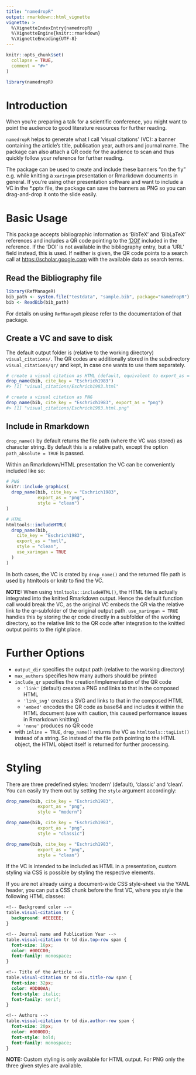 ```yaml
---
title: "namedropR"
output: rmarkdown::html_vignette
vignette: >
  %\VignetteIndexEntry{namedropR}
  %\VignetteEngine{knitr::rmarkdown}
  %\VignetteEncoding{UTF-8}
---
```


```r
knitr::opts_chunk$set(
  collapse = TRUE,
  comment = "#>"
)
```

```r
library(namedropR)
```

# Introduction

When you're preparing a talk for a scientific conference, you might want to point the audience to good literature resources for further reading. 

`namedropR` helps to generate what I call 'visual citations' (VC): a banner containing the article's title, publication year, authors and journal name.
The package can also attach a QR code for the audience to scan and thus quickly follow your reference for further reading.

The package can be used to create and include these banners "on the fly" e.g. while knitting a `xaringan` presentation or Rmarkdown documents in general. If you're using other presentation software and want to include a VC in the *.pptx file, the package can save the banners as PNG so you can drag-and-drop it onto the slide easily.

# Basic Usage

This package accepts bibliographic information as 'BibTeX' and 'BibLaTeX' references and includes a QR code pointing to the ['DOI'](https://www.doi.org) included in the reference. If the 'DOI' is not available in the bibliography entry, but a 'URL' field instead, this is used. If neither is given, the QR code points to a search call at [https://scholar.google.com](https://scholar.google.com) with the available data as search terms.

## Read the Bibliography file

```r
library(RefManageR)
bib_path <- system.file("testdata", "sample.bib", package="namedropR")
bib <- ReadBib(bib_path)

```

For details on using `RefManageR` please refer to the documentation of that package.

## Create a VC and save to disk

The default output folder is (relative to the working directory) `visual_citations/`. The QR codes are additionally stored in the subdirectory `visual_citations/qr/` and kept, in case one wants to use them separately.

```r
# create a visual citation as HTML (default, equivalent to export_as = "html")
drop_name(bib, cite_key = "Eschrich1983")
#> [1] "visual_citations/Eschrich1983.html"

# create a visual citation as PNG
drop_name(bib, cite_key = "Eschrich1983", export_as = "png")
#> [1] "visual_citations/Eschrich1983.html.png"

```

## Include in Rmarkdown

`drop_name()` by default returns the file path (where the VC was stored) as character string. By default this is a relative path, except the option `path_absolute = TRUE` is passed.

Within an Rmarkdown/HTML presentation the VC can be conveniently included like so:


```r
# PNG
knitr::include_graphics(
  drop_name(bib, cite_key = "Eschrich1983", 
            export_as = "png", 
            style = "clean")
)

# HTML
htmltools::includeHTML(
  drop_name(bib,
    cite_key = "Eschrich1983",
    export_as = "hmtl",
    style = "clean",
    use_xaringan = TRUE
  )
)
```

In both cases, the VC is crated by `drop_name()` and the returned file path is used by htmltools or knitr to find the VC.

**NOTE:** When using `htmltools::includeHTML()`, the HTML file is actually integrated into the knitted Rmarkdown output. Hence the default function call would break the VC, as the original VC embeds the QR via the relative link to the qr-subfolder of the original output path. `use_xaringan = TRUE` handles this by storing the qr code directly in a subfolder of the working directory, so the relative link to the QR code after integration to the knitted output points to the right place.

# Further Options

- `output_dir` specifies the output path (relative to the working directory)
- `max_authors` specifies how many authors should be printed
- `include_qr` specifies the creation/implementation of the QR code
  - `'link'` (default) creates a PNG and links to that in the composed HTML
  - `'link_svg'` creates a SVG and links to that in the composed HTML
  - `'embed'` encodes the QR code as base64 and includes it within the HTML document (use with caution, this caused performance issues in Rmarkdown knitting)
  - `'none'` produces no QR code
- with `inline = TRUE`, `drop_name()` returns the VC as `htmltools::tagList()` instead of a string. So instead of the file path pointing to the HTML object, the HTML object itself is returned for further processing.


# Styling

There are three predefined styles: 'modern' (default), 'classic' and 'clean'. You can easily try them out by setting the `style` argument accordingly:

```r
drop_name(bib, cite_key = "Eschrich1983", 
            export_as = "png", 
            style = "modern")

drop_name(bib, cite_key = "Eschrich1983", 
            export_as = "png", 
            style = "classic")

drop_name(bib, cite_key = "Eschrich1983", 
            export_as = "png", 
            style = "clean")
```

If the VC is intended to be included as HTML in a presentation, custom styling via CSS is possible by styling the respective elements.

If  you are not already using a document-wide CSS style-sheet via the YAML header, you can put a CSS chunk before the first VC, where you style the following HTML classes:

```css
<!-- Background color -->
table.visual-citation tr {
  background: #EEEEEE;
}

<!-- Journal name and Publication Year -->
table.visual-citation tr td div.top-row span {
  font-size: 16px;
  color: #00CC00;
  font-family: monospace;
}

<!-- Title of the Article -->
table.visual-citation tr td div.title-row span {
  font-size: 32px;
  color: #DD00AA;
  font-style: italic;
  font-family: serif;
}

<!-- Authors -->
table.visual-citation tr td div.author-row span {
  font-size: 20px;
  color: #0000DD;
  font-style: bold;
  font-family: monospace;
}

```

**NOTE:** Custom styling is only available for HTML output. For PNG only the three given styles are available.
